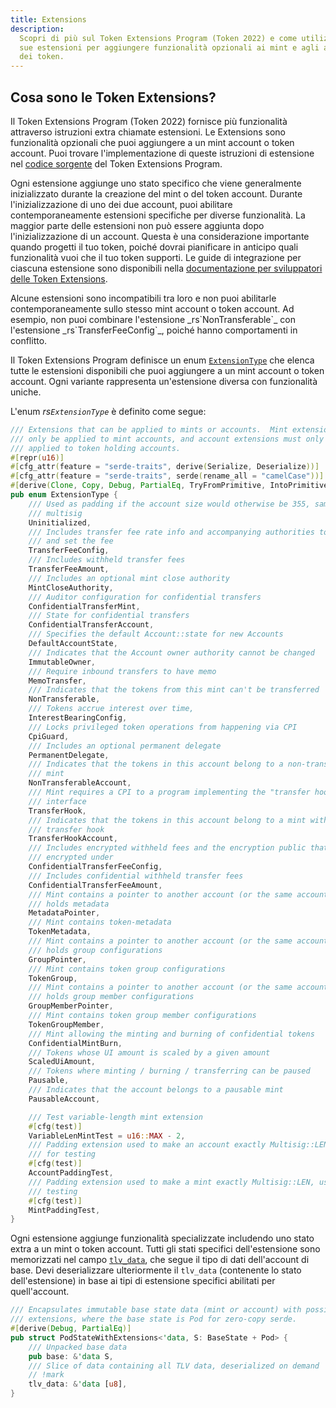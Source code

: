 ```yaml
---
title: Extensions
description:
  Scopri di più sul Token Extensions Program (Token 2022) e come utilizzare le
  sue estensioni per aggiungere funzionalità opzionali ai mint e agli account
  dei token.
---
```


## Cosa sono le Token Extensions?

Il Token Extensions Program (Token 2022) fornisce più funzionalità attraverso
istruzioni extra chiamate estensioni. Le Extensions sono funzionalità opzionali
che puoi aggiungere a un mint account o token account. Puoi trovare
l'implementazione di queste istruzioni di estensione nel
[codice sorgente](https://github.com/solana-program/token-2022/tree/main/program/src/extension)
del Token Extensions Program.

Ogni estensione aggiunge uno stato specifico che viene generalmente
inizializzato durante la creazione del mint o del token account. Durante
l'inizializzazione di uno dei due account, puoi abilitare contemporaneamente
estensioni specifiche per diverse funzionalità. La maggior parte delle
estensioni non può essere aggiunta dopo l'inizializzazione di un account. Questa
è una considerazione importante quando progetti il tuo token, poiché dovrai
pianificare in anticipo quali funzionalità vuoi che il tuo token supporti. Le
guide di integrazione per ciascuna estensione sono disponibili nella
[documentazione per sviluppatori delle Token Extensions](/developers/guides/token-extensions/getting-started).

<Callout type="info">
  Alcune estensioni sono incompatibili tra loro e non puoi abilitarle
  contemporaneamente sullo stesso mint account o token account. Ad esempio, non
  puoi combinare l'estensione _rs`NonTransferable`_ con l'estensione
  _rs`TransferFeeConfig`_, poiché hanno comportamenti in conflitto.
</Callout>

Il Token Extensions Program definisce un enum
[`ExtensionType`](https://github.com/solana-program/token-2022/blob/efd0c957fefbd79882d77df5fb2dac88c001249c/program/src/extension/mod.rs#L1059)
che elenca tutte le estensioni disponibili che puoi aggiungere a un mint account
o token account. Ogni variante rappresenta un'estensione diversa con
funzionalità uniche.

L'enum _rs`ExtensionType`_ è definito come segue:

```rust title="Token Extensions"
/// Extensions that can be applied to mints or accounts.  Mint extensions must
/// only be applied to mint accounts, and account extensions must only be
/// applied to token holding accounts.
#[repr(u16)]
#[cfg_attr(feature = "serde-traits", derive(Serialize, Deserialize))]
#[cfg_attr(feature = "serde-traits", serde(rename_all = "camelCase"))]
#[derive(Clone, Copy, Debug, PartialEq, TryFromPrimitive, IntoPrimitive)]
pub enum ExtensionType {
    /// Used as padding if the account size would otherwise be 355, same as a
    /// multisig
    Uninitialized,
    /// Includes transfer fee rate info and accompanying authorities to withdraw
    /// and set the fee
    TransferFeeConfig,
    /// Includes withheld transfer fees
    TransferFeeAmount,
    /// Includes an optional mint close authority
    MintCloseAuthority,
    /// Auditor configuration for confidential transfers
    ConfidentialTransferMint,
    /// State for confidential transfers
    ConfidentialTransferAccount,
    /// Specifies the default Account::state for new Accounts
    DefaultAccountState,
    /// Indicates that the Account owner authority cannot be changed
    ImmutableOwner,
    /// Require inbound transfers to have memo
    MemoTransfer,
    /// Indicates that the tokens from this mint can't be transferred
    NonTransferable,
    /// Tokens accrue interest over time,
    InterestBearingConfig,
    /// Locks privileged token operations from happening via CPI
    CpiGuard,
    /// Includes an optional permanent delegate
    PermanentDelegate,
    /// Indicates that the tokens in this account belong to a non-transferable
    /// mint
    NonTransferableAccount,
    /// Mint requires a CPI to a program implementing the "transfer hook"
    /// interface
    TransferHook,
    /// Indicates that the tokens in this account belong to a mint with a
    /// transfer hook
    TransferHookAccount,
    /// Includes encrypted withheld fees and the encryption public that they are
    /// encrypted under
    ConfidentialTransferFeeConfig,
    /// Includes confidential withheld transfer fees
    ConfidentialTransferFeeAmount,
    /// Mint contains a pointer to another account (or the same account) that
    /// holds metadata
    MetadataPointer,
    /// Mint contains token-metadata
    TokenMetadata,
    /// Mint contains a pointer to another account (or the same account) that
    /// holds group configurations
    GroupPointer,
    /// Mint contains token group configurations
    TokenGroup,
    /// Mint contains a pointer to another account (or the same account) that
    /// holds group member configurations
    GroupMemberPointer,
    /// Mint contains token group member configurations
    TokenGroupMember,
    /// Mint allowing the minting and burning of confidential tokens
    ConfidentialMintBurn,
    /// Tokens whose UI amount is scaled by a given amount
    ScaledUiAmount,
    /// Tokens where minting / burning / transferring can be paused
    Pausable,
    /// Indicates that the account belongs to a pausable mint
    PausableAccount,

    /// Test variable-length mint extension
    #[cfg(test)]
    VariableLenMintTest = u16::MAX - 2,
    /// Padding extension used to make an account exactly Multisig::LEN, used
    /// for testing
    #[cfg(test)]
    AccountPaddingTest,
    /// Padding extension used to make a mint exactly Multisig::LEN, used for
    /// testing
    #[cfg(test)]
    MintPaddingTest,
}
```

Ogni estensione aggiunge funzionalità specializzate includendo uno stato extra a
un mint o token account. Tutti gli stati specifici dell'estensione sono
memorizzati nel campo
[`tlv_data`](https://github.com/solana-program/token-2022/blob/efd0c957fefbd79882d77df5fb2dac88c001249c/program/src/extension/mod.rs#L546),
che segue il tipo di dati dell'account di base. Devi deserializzare
ulteriormente il `tlv_data` (contenente lo stato dell'estensione) in base ai
tipi di estensione specifici abilitati per quell'account.

```rust title="Token Extensions"
/// Encapsulates immutable base state data (mint or account) with possible
/// extensions, where the base state is Pod for zero-copy serde.
#[derive(Debug, PartialEq)]
pub struct PodStateWithExtensions<'data, S: BaseState + Pod> {
    /// Unpacked base data
    pub base: &'data S,
    /// Slice of data containing all TLV data, deserialized on demand
    // !mark
    tlv_data: &'data [u8],
}
```
